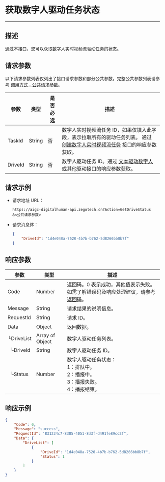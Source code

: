 # 获取数字人驱动任务状态

---

##  描述

通过本接口，您可以获取数字人实时视频流驱动任务的状态。


<PostPrototype link="https://aigc-digitalhuman-api.zegotech.cn?Action=GetDriveStatus" />

## 请求参数

以下请求参数列表仅列出了接口请求参数和部分公共参数，完整公共参数列表请参考 [调用方式 - 公共请求参数](./../Accessing%20Server%20APIs.mdx#公共请求参数)。

| 参数               | 类型   | 是否必选 | 描述             |
|------------------|------|------|-------------------------|
| TaskId      | String | 否    | 数字人实时视频流任务 ID，如果仅填入此字段，表示拉取所有的驱动任务列表。 通过 [创建数字人实时视频流任务](./Create%20Digital%20Human%20Stream%20Task.mdx) 接口的响应参数获取。    |
| DriveId      | String | 否    | 数字人驱动任务 ID。通过 [文本驱动数字人](./Drive%20By%20Text.mdx) 或其他驱动接口的响应参数获取。    |

## 请求示例

- 请求地址 URL：

    ```https
    https://aigc-digitalhuman-api.zegotech.cn?Action=GetDriveStatus
    &<公共请求参数>
    ```

- 请求消息体：

    ```json
    {
        "DriveId": "1d4e048a-7520-4b7b-b762-5d8266bb8b7f"
    }
    ```

## 响应参数

| 参数 | 类型 | 描述 |
|------|------|------|
| Code | Number | 返回码。0 表示成功，其他值表示失败。如需了解错误码及响应处理建议，请参考 [返回码](./../Return%20codes.mdx)。 |
| Message | String | 请求结果的说明信息。 |
| RequestId | String | 请求 ID。 |
| Data | Object | 返回数据。 |
| └DriveList | Array of Object | 数字人驱动任务列表。 |
| &nbsp;&nbsp;└DriveId      | String       | 数字人驱动任务 ID。 |
| &nbsp;&nbsp;└Status      | Number       | 数字人驱动任务状态：<br/>1：排队中。<br/>2：播报中。<br/>3：播报失败。<br/>4：播报结束。 |


## 响应示例

```json
{
    "Code": 0,
    "Message": "success",
    "RequestId": "831234c7-8385-4051-8d3f-d491fe89cc2f",
    "Data": {
        "DriveList": [
            {
                "DriveId": "1d4e048a-7520-4b7b-b762-5d8266bb8b7f",
                "Status": 1
            }
        ]
    }
}
```